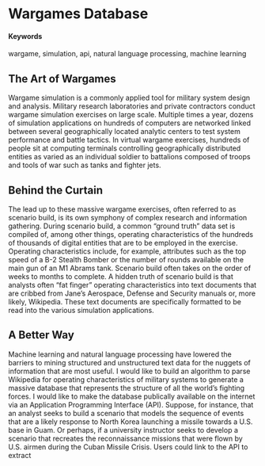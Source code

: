 # Wargames Database {#WargamesAPI}

#### Keywords

wargame, simulation, api, natural language processing, machine learning

## The Art of Wargames

Wargame simulation is a commonly applied tool for military system design and analysis. Military research laboratories and private contractors conduct wargame simulation exercises on large scale. Multiple times a year, dozens of simulation applications on hundreds of computers are networked linked between several geographically located analytic centers to test system performance and battle tactics. In virtual wargame exercises, hundreds of people sit at computing terminals controlling geographically distributed entities as varied as an individual soldier to battalions composed of troops and tools of war such as tanks and fighter jets. 

## Behind the Curtain

The lead up to these massive wargame exercises, often referred to as scenario build, is its own symphony of complex research and information gathering. During scenario build, a common “ground truth” data set is compiled of, among other things, operating characteristics of the hundreds of thousands of digital entities that are to be employed in the exercise. Operating characteristics include, for example, attributes such as the top speed of a B-2 Stealth Bomber or the number of rounds available on the main gun of an M1 Abrams tank. Scenario build often takes on the order of weeks to months to complete. A hidden truth of scenario build is that analysts often “fat finger” operating characteristics into text documents that are cribbed from Jane’s Aerospace, Defense and Security manuals or, more likely, Wikipedia. These text documents are specifically formatted to be read into the various simulation applications. 

## A Better Way

Machine learning and natural language processing have lowered the barriers to mining structured and unstructured text data for the nuggets of information that are most useful. I would like to build an algorithm to parse Wikipedia for operating characteristics of military systems to generate a massive database that represents the structure of all the world’s fighting forces. I would like to make the database publically available on the internet via an Application Programming Interface (API). Suppose, for instance, that an analyst seeks to build a scenario that models the sequence of events that are a likely response to North Korea launching a missile towards a U.S. base in Guam. Or perhaps, if a university instructor seeks to develop a scenario that recreates the reconnaissance missions that were flown by U.S. airmen during the Cuban Missile Crisis. Users could link to the API to extract 
